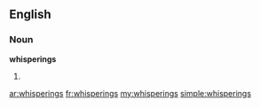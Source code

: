 ==English==

===Noun===
'''whisperings'''

# {{plural of|[[whispering]]}}

[[ar:whisperings]]
[[fr:whisperings]]
[[my:whisperings]]
[[simple:whisperings]]